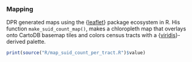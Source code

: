 ### Mapping

DPR generated maps using the {[leaflet](https://rstudio.github.io/leaflet/)} package ecosystem in R. His function `make_suid_count_map()`, makes a chloropleth map that overlays onto CartoDB basemap tiles and colors census tracts with a {[viridis](https://sjmgarnier.github.io/viridis/index.html)}-derived palette.

```r
print(source("R/map_suid_count_per_tract.R")$value)
```